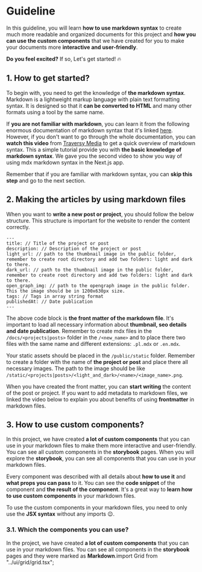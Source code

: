 
# Guideline

In this guideline, you will learn **how to use markdown syntax** to create much more readable and organized documents for this project and **how you can use the custom components** that we have created for you to make your documents more **interactive and user-friendly**.

<Ratio
  className="overflow-hidden rounded-2xl border border-zinc-200 shadow-md ring-2 ring-zinc-200/50"
  src="/static/assets/storybook/guideline/banner.png"
  alt="Damian Werens - Guideline"
  resolution="4:1"
/>

**Do you feel excited?** If so, Let's get started! 🔥

## **1. How to get started?**

To begin with, you need to get the knowledge of **the markdown syntax**. Markdown is a lightweight markup language with plain text formatting syntax. It is designed so that it **can be converted to HTML** and many other formats using a tool by the same name.

If **you are not familiar with markdown**, you can learn it from the following enormous documentation of markdown syntax that it's linked [here](https://www.markdownguide.org/getting-started/). However, if you don't want to go through the whole documentation, you can **watch this video** from [Traversy Media](https://www.youtube.com/watch?v=HUBNt18RFbo) to get a quick overview of markdown syntax. This a simple tutorial provide you with **the basic knowledge of markdown syntax**. We gave you the second video to show you way of using mdx markdown syntax in the Next.js app.

<Grid>
  <VideoPlayer src="https://www.youtube.com/embed/HUBNt18RFbo" />
  <VideoPlayer src="https://www.youtube.com/embed/0aaxLidatlI" />
</Grid>

Remember that if you are familiar with markdown syntax, you can **skip this step** and go to the next section.

## **2. Making the articles by using markdown files**

When you want to **write a new post or project**, you should follow the below structure. This structure is important for the website to render the content correctly.

```mdx
---
title: // Title of the project or post
description: // Description of the project or post
light_url: // path to the thumbnail image in the public folder, remember to create root directory and add two folders: light and dark to there.
dark_url: // path to the thumbnail image in the public folder, remember to create root directory and add two folders: light and dark to there.
open_graph_img: // path to the opengraph image in the public folder. This the image should be in 1200x630px size.
tags: // Tags in array string format
publishedAt: // Date publication
---
```

The above code block is **the front matter of the markdown file**. It's important to load all necessary information about **thumbnail, seo details and date publication**. Remember to create mdx files in the `/docs/<projects|posts>` folder in the `/<new_name>` and to place there two files with the same name and different extensions: `.pl.mdx` or `.en.mdx`.

Your static assets should be placed in the `/public/static` folder. Remember to create a folder with the name of **the project or post** and place there all necessary images. The path to the image should be like `/static/<projects|posts>/<light_and_dark>/<name>/<image_name>.png`.

When you have created the front matter, you can **start writing** the content of the post or project. If you want to add metadata to markdown files, we linked the video below to explain you about benefits of using **frontmatter** in markdown files.

<VideoPlayer src="https://www.youtube.com/embed/kLKgLoGOs1E" />

## **3. How to use custom components?**

In this project, we have created **a lot of custom components** that you can use in your markdown files to make them more interactive and user-friendly. You can see all custom components in the **storybook** pages. When you will explore the **storybook**, you can see all components that you can use in your markdown files.

Every component was described with all details about **how to use it** and **what props you can pass** to it. You can see the **code snippet** of the component and **the result of the component**. It's a great way to **learn how to use custom components** in your markdown files.

To use the custom components in your markdown files, you need to only use the **JSX syntax** without any imports 😉.

### **3.1. Which the components you can use?**

In the project, we have created **a lot of custom components** that you can use in your markdown files. You can see all components in the **storybook** pages and they were marked as **Markdown**.import Grid from "../ui/grid/grid.tsx";

